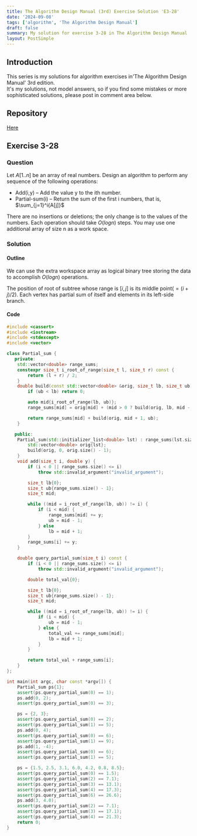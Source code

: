 ```yaml
---
title: The Algorithm Design Manual (3rd) Exercise Solution 'E3-28'
date: '2024-09-08'
tags: ['algorithm', 'The Algorithm Design Manual']
draft: false
summary: My solution for exercise 3-28 in The Algorithm Design Manual
layout: PostSimple
---
```


<TOCInline toc={props.toc} toHeading={4} asDisclosure={true} />

## Introduction

This series is my solutions for algorithm exercises in'The Algorithm Design Manual' 3rd edition.  
It's my solutions, not model answers, so if you find some mistakes or more sophisticated solutions, please post in comment area below.

## Repository

[Here](https://github.com/dede-20191130/tadm-solutions)

## Exercise 3-28

### Question

Let $A[1..n]$ be an array of real numbers. Design an algorithm to perform
any sequence of the following operations:

- Add(i,y) – Add the value y to the ith number.
- Partial-sum(i) – Return the sum of the first i numbers, that is, $\sum_{j=1}^i{A[j]}$

There are no insertions or deletions; the only change is to the values of the numbers. Each operation should take $O(log n)$ steps. You may use one additional
array of size n as a work space.

### Solution

#### Outline

We can use the extra workspace array as logical binary tree storing the data to accomplish $O(logn)$ operations.

The position of root of subtree whose range is $[i,j]$ is its middle point($=(i+j)/2$). Each vertex has partial sum of itself and elements in its left-side branch.

#### Code

```cpp
#include <cassert>
#include <iostream>
#include <stdexcept>
#include <vector>

class Partial_sum {
   private:
    std::vector<double> range_sums;
    constexpr size_t i_root_of_range(size_t l, size_t r) const {
        return (l + r) / 2;
    }
    double build(const std::vector<double> &orig, size_t lb, size_t ub) {
        if (ub < lb) return 0;

        auto mid{i_root_of_range(lb, ub)};
        range_sums[mid] = orig[mid] + (mid > 0 ? build(orig, lb, mid - 1) : 0);

        return range_sums[mid] + build(orig, mid + 1, ub);
    }

   public:
    Partial_sum(std::initializer_list<double> lst) : range_sums(lst.size()) {
        std::vector<double> orig{lst};
        build(orig, 0, orig.size() - 1);
    }
    void add(size_t i, double y) {
        if (i < 0 || range_sums.size() <= i)
            throw std::invalid_argument("invalid_argument");

        size_t lb{0};
        size_t ub{range_sums.size() - 1};
        size_t mid;

        while ((mid = i_root_of_range(lb, ub)) != i) {
            if (i < mid) {
                range_sums[mid] += y;
                ub = mid - 1;
            } else
                lb = mid + 1;
        }
        range_sums[i] += y;
    }

    double query_partial_sum(size_t i) const {
        if (i < 0 || range_sums.size() <= i)
            throw std::invalid_argument("invalid_argument");

        double total_val{0};

        size_t lb{0};
        size_t ub{range_sums.size() - 1};
        size_t mid;

        while ((mid = i_root_of_range(lb, ub)) != i) {
            if (i < mid) {
                ub = mid - 1;
            } else {
                total_val += range_sums[mid];
                lb = mid + 1;
            }
        }

        return total_val + range_sums[i];
    }
};

int main(int argc, char const *argv[]) {
    Partial_sum ps{1};
    assert(ps.query_partial_sum(0) == 1);
    ps.add(0, 2);
    assert(ps.query_partial_sum(0) == 3);

    ps = {2, 3};
    assert(ps.query_partial_sum(0) == 2);
    assert(ps.query_partial_sum(1) == 5);
    ps.add(0, 4);
    assert(ps.query_partial_sum(0) == 6);
    assert(ps.query_partial_sum(1) == 9);
    ps.add(1, -4);
    assert(ps.query_partial_sum(0) == 6);
    assert(ps.query_partial_sum(1) == 5);

    ps = {1.5, 2.5, 3.1, 6.0, 4.2, 0.8, 8.5};
    assert(ps.query_partial_sum(0) == 1.5);
    assert(ps.query_partial_sum(2) == 7.1);
    assert(ps.query_partial_sum(3) == 13.1);
    assert(ps.query_partial_sum(4) == 17.3);
    assert(ps.query_partial_sum(6) == 26.6);
    ps.add(3, 4.0);
    assert(ps.query_partial_sum(2) == 7.1);
    assert(ps.query_partial_sum(3) == 17.1);
    assert(ps.query_partial_sum(4) == 21.3);
    return 0;
}

```
